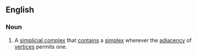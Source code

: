 ==English==

===Noun===
{{en-noun|es}}
# {{label|en|topology}} A [[simplicial complex]] that [[contain]]s a [[simplex]] wherever the [[adjacency]] of [[vertices]] permits one.